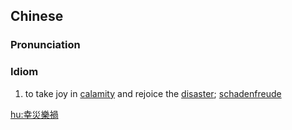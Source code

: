 {{also|幸灾乐祸}}
==Chinese==
{{zh-forms|s=幸灾乐祸}}

===Pronunciation===
{{zh-pron
|m=xìngzāilèhuò
|c=hang6 zoi1 lok6 wo6
|cat=id
}}

===Idiom===
{{zh-idiom}}

# to take joy in [[calamity]] and rejoice the [[disaster]]; [[schadenfreude]]

[[hu:幸災樂禍]]